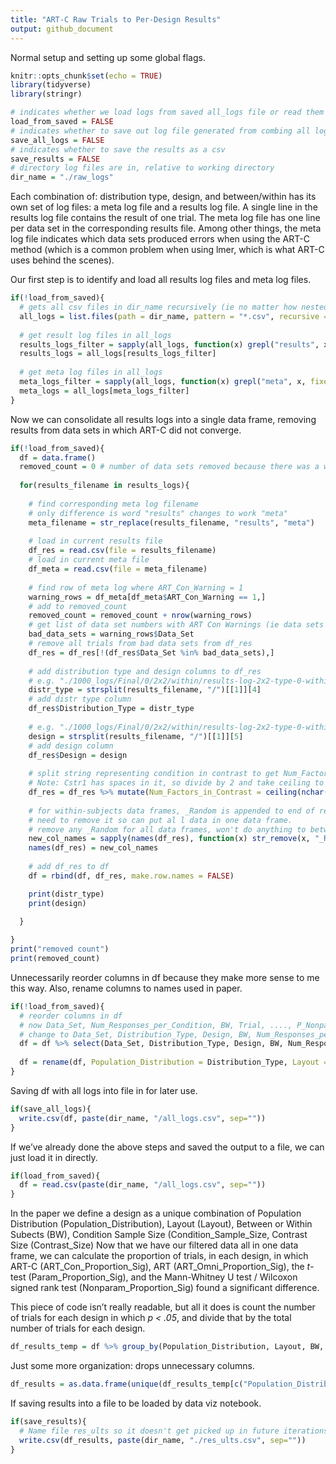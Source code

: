 ```yaml
---
title: "ART-C Raw Trials to Per-Design Results"
output: github_document
---
```


Normal setup and setting up some global flags.
```r
knitr::opts_chunk$set(echo = TRUE)
library(tidyverse)
library(stringr)
```

```r
# indicates whether we load logs from saved all_logs file or read them in (i.e. whether or not to execute the first 2 chunks) 
load_from_saved = FALSE
# indicates whether to save out log file generated from combing all logs together
save_all_logs = FALSE
# indicates whether to save the results as a csv
save_results = FALSE
# directory log files are in, relative to working directory
dir_name = "./raw_logs"
```

Each combination of: distribution type, design, and between/within has its own set of log files: a meta log file and a results log file.
A single line in the results log file contains the result of one trial.
The meta log file has one line per data set in the corresponding results file. Among other things, the meta log file indicates which data sets produced errors when using the ART-C method (which is a common problem when using lmer, which is what ART-C uses behind the scenes).

Our first step is to identify and load all results log files and meta log files.
```r
if(!load_from_saved){
  # gets all csv files in dir_name recursively (ie no matter how nested)
  all_logs = list.files(path = dir_name, pattern = "*.csv", recursive = TRUE, full.names = TRUE)
  
  # get result log files in all_logs
  results_logs_filter = sapply(all_logs, function(x) grepl("results", x, fixed = TRUE))
  results_logs = all_logs[results_logs_filter]
  
  # get meta log files in all_logs
  meta_logs_filter = sapply(all_logs, function(x) grepl("meta", x, fixed = TRUE))
  meta_logs = all_logs[meta_logs_filter]
}
```

Now we can consolidate all results logs into a single data frame, removing results from data sets in which ART-C did not converge.
```r

if(!load_from_saved){
  df = data.frame()
  removed_count = 0 # number of data sets removed because there was a warning
  
  for(results_filename in results_logs){
  
    # find corresponding meta log filename
    # only difference is word "results" changes to work "meta"
    meta_filename = str_replace(results_filename, "results", "meta")
    
    # load in current results file
    df_res = read.csv(file = results_filename)
    # load in current meta file
    df_meta = read.csv(file = meta_filename)
    
    # find row of meta log where ART_Con_Warning = 1
    warning_rows = df_meta[df_meta$ART_Con_Warning == 1,]
    # add to removed_count
    removed_count = removed_count + nrow(warning_rows)
    # get list of data set numbers with ART Con Warnings (ie data sets in warning_rows.)
    bad_data_sets = warning_rows$Data_Set
    # remove all trials from bad data sets from df_res
    df_res = df_res[!(df_res$Data_Set %in% bad_data_sets),]
    
    # add distribution type and design columns to df_res
    # e.g. "./1000_logs/Final/0/2x2/within/results-log-2x2-type-0-within.csv" -> "0"
    distr_type = strsplit(results_filename, "/")[[1]][4]
    # add distr type column
    df_res$Distribution_Type = distr_type
    
    # e.g. "./1000_logs/Final/0/2x2/within/results-log-2x2-type-0-within.csv" -> "2x2"
    design = strsplit(results_filename, "/")[[1]][5]
    # add design column
    df_res$Design = design
    
    # split string representing condition in contrast to get Num_Factors_in_Contrast
    # Note: Cstr1 has spaces in it, so divide by 2 and take ceiling to get true number of factors in contrst. 
    df_res = df_res %>% mutate(Num_Factors_in_Contrast = ceiling(nchar(as.character(Cstr1))/2))
    
    # for within-subjects data frames, _Random is appended to end of result column names
    # need to remove it so can put al l data in one data frame.
    # remove any _Random for all data frames, won't do anything to between-Ss col names.
    new_col_names = sapply(names(df_res), function(x) str_remove(x, "_Random"))
    names(df_res) = new_col_names
    
    # add df_res to df
    df = rbind(df, df_res, make.row.names = FALSE)

    print(distr_type)
    print(design)

  }
  
}
print("removed count")
print(removed_count)

```
Unnecessarily reorder columns in df because they make more sense to me this way.
Also, rename columns to names used in paper.
```r
if(!load_from_saved){
  # reorder columns in df
  # now Data_Set, Num_Responses_per_Condition, BW, Trial, ...., P_Nonparam, Distribution_Type, Design, Num_Factors_in_Contrast
  # change to Data_Set, Distribution_Type, Design, BW, Num_Responses_per_Condition, Num_Factors_in_Contrast, Trial,...,P_Nonparam
  df = df %>% select(Data_Set, Distribution_Type, Design, BW, Num_Responses_per_Condition, Num_Factors_in_Contrast, Trial:P_Nonparam)
  
  df = rename(df, Population_Distribution = Distribution_Type, Layout = Design, Condition_Sample_Size = Num_Responses_per_Condition, Contrast_Size = Num_Factors_in_Contrast)
}
```


Saving df with all logs into file in for later use.
```r
if(save_all_logs){
  write.csv(df, paste(dir_name, "/all_logs.csv", sep=""))
}
```


If we've already done the above steps and saved the output to a file, we can just load it in directly.
```r
if(load_from_saved){
  df = read.csv(paste(dir_name, "/all_logs.csv", sep=""))
}
```

In the paper we define a design as a unique combination of Population Distribution (Population_Distribution), Layout (Layout), Between or Within Subects (BW), Condition Sample Size (Condition_Sample_Size, Contrast Size (Contrast_Size)
Now that we have our filtered data all in one data frame, we can calculate the proportion of trials, in each design, in which ART-C (ART_Con_Proportion_Sig), ART (ART_Omni_Proportion_Sig), the *t*-test (Param_Proportion_Sig), and the Mann-Whitney U test / Wilcoxon signed rank test (Nonparam_Proportion_Sig) found a significant difference. 

This piece of code isn't really readable, but all it does is count the number of trials for each design in which *p < .05*, and divide that by the total number of trials for each design.
```r
df_results_temp = df %>% group_by(Population_Distribution, Layout, BW, Condition_Sample_Size, Contrast_Size) %>% add_tally(P_ART_Con < .05, name = "ART_Con_Num_Sig") %>% add_tally(P_Param < .05, name = "Param_Num_Sig") %>% add_tally(P_Nonparam < .05, name = "Nonparam_Num_Sig") %>% add_tally(P_ART_Omni < .05, name = "ART_Omni_Num_Sig") %>% add_tally(n(), name = "Num_Trials") %>% mutate(ART_Con_Proportion_Sig = ART_Con_Num_Sig/Num_Trials, Param_Proportion_Sig = Param_Num_Sig/Num_Trials, Nonparam_Proportion_Sig = Nonparam_Num_Sig/Num_Trials, ART_Omni_Proportion_Sig = ART_Omni_Num_Sig/Num_Trials)
```

Just some more organization: drops unnecessary columns.
```r
df_results = as.data.frame(unique(df_results_temp[c("Population_Distribution", "Layout", "BW", "Condition_Sample_Size", "Contrast_Size", "ART_Con_Num_Sig", "Param_Num_Sig", "Nonparam_Num_Sig", "ART_Omni_Num_Sig", "ART_Con_Proportion_Sig", "Param_Proportion_Sig", "Nonparam_Proportion_Sig", "ART_Omni_Proportion_Sig", "Num_Trials")]))
```

If saving results into a file to be loaded by data viz notebook.
```r
if(save_results){
  # Name file res_ults so it doesn't get picked up in future iterations of running this notebook when we search for files with "results.csv" in them.
  write.csv(df_results, paste(dir_name, "./res_ults.csv", sep=""))
}
```